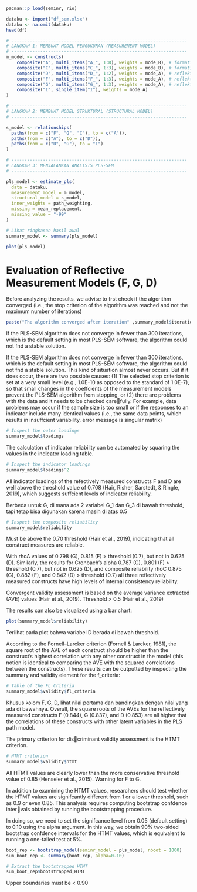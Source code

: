 ```r
pacman::p_load(seminr, rio)
```

```r
dataku <- import("df_sem.xlsx")
dataku <- na.omit(dataku)
head(df)
```

```r
# -------------------------------------------------------------------
# LANGKAH 1: MEMBUAT MODEL PENGUKURAN (MEASUREMENT MODEL)
# -------------------------------------------------------------------
m_model <- constructs(
    composite("A", multi_items("A_", 1:8), weights = mode_B), # formatif
    composite("C", multi_items("C_", 1:3), weights = mode_B), # formatif
    composite("D", multi_items("D_", 1:2), weights = mode_A), # reflektif
    composite("F", multi_items("F_", 1:3), weights = mode_A), # reflektif
    composite("G", multi_items("G_", 1:3), weights = mode_A), # reflektif
    composite("I", single_item("I"), weights = mode_A)
)
```


```r
# -------------------------------------------------------------------
# LANGKAH 2: MEMBUAT MODEL STRUKTURAL (STRUCTURAL MODEL)
# -------------------------------------------------------------------

s_model <- relationships(
  paths(from = c("F", "G", "C"), to = c("A")),
  paths(from = c("A"), to = c("D")),
  paths(from = c("D", "G"), to = "I") 
)
```


```r
# -------------------------------------------------------------------
# LANGKAH 3: MENJALANKAN ANALISIS PLS-SEM
# -------------------------------------------------------------------

pls_model <- estimate_pls(
  data = dataku,
  measurement_model = m_model,
  structural_model = s_model,
  inner_weights = path_weighting,
  missing = mean_replacement,
  missing_value = "-99"
)

# Lihat ringkasan hasil awal
summary_model <- summary(pls_model)
```

```r
plot(pls_model)
```

# Evaluation of Reflective Measurement Models (F, G, D)



Before analyzing the results, we advise to frst check if the algorithm converged (i.e., the stop criterion of the algorithm was reached and not the maximum number of iterations)

```r
paste("The algorithm converged after iteration" ,summary_model$iterations)
```

If the PLS-SEM algorithm does not converge in fewer than 300 iterations, which is the default setting in most PLS-SEM software, the algorithm could not fnd a stable solution. 

If the PLS-SEM algorithm does not converge in fewer than 300 iterations, which is the default setting in most PLS-SEM software, the algorithm could not fnd a stable solution. This kind of situation almost never occurs. But if it does occur, there are two possible causes: (1) The selected stop criterion is set at a very small level (e.g., 1.0E-10 as opposed to the standard of 1.0E-7), so that small changes in the coeffcients of the measurement models prevent the PLS-SEM algorithm from stopping, or (2) there are problems with the data and it needs to be checked care￾fully. For example, data problems may occur if the sample size is too small or if the responses to an indicator include many identical values (i.e., the same data points, which results in insuffcient variability, error message is singular matrix)

```r
# Inspect the outer loadings
summary_model$loadings
```

 The calculation of indicator reliability can be automated by squaring the values in the indicator loading table.
```r
# Inspect the indicator loadings
summary_model$loadings^2
```

All indicator loadings of the refectively measured constructs F and D are well above the threshold value of 0.708 (Hair, Risher, Sarstedt, & Ringle, 2019), which suggests suffcient levels of indicator reliability. 

Berbeda untuk G, di mana ada 2 variabel G_1 dan G_3 di bawah threshold, tapi tetap bisa digunakan karena masih di atas 0.5


```r
# Inspect the composite reliability
summary_model$reliability
```

Must be above the 0.70 threshold (Hair et al., 2019), indicating that all construct measures are reliable.

With rhoA values of 0.798 (G), 0.815 (F) > threshold (0.7), but not in 0.625 (D).
Similarly, the results for Cronbach's alpha 0.787 (G), 0.801 (F) > threshold (0.7), but not in 0.625 (D), and
composite reliability rhoC 0.875 (G), 0.882 (F), and 0.842 (D) > threshold (0.7) all three reflectively measured constructs have high levels of internal consistency reliability.

Convergent validity assessment is based on the average variance extracted  (AVE) values (Hair et al., 2019). Threshold > 0.5 (Hair et al., 2019)


The results can also be visualized using a bar chart:


```r
plot(summary_model$reliability)
```

Terlihat pada plot bahwa variabel D berada di bawah threshold.

According to the Fornell–Larcker criterion (Fornell & Larcker, 1981), the square root of the AVE of each construct should be higher than the construct’s highest correlation with any other construct in the model (this notion is identical to comparing the AVE with the squared correlations between the constructs). These results can be outputted by inspecting the summary and validity element for the f_criteria:


```r
# Table of the FL Criteria
summary_model$validity$fl_criteria
```

Khusus kolom F, G, D, lihat nilai pertama dan bandingkan dengan nilai yang ada di bawahnya. 
Overall, the square roots of the AVEs for the reflectively measured constructs F (0.844), G (0.837), and D (0.853) are all higher that the correlations of these constructs with other latent variables in the PLS path model.

The primary criterion for dis￾criminant validity assessment is the HTMT criterion.

```r
# HTMT criterion
summary_model$validity$htmt
```

All HTMT values are clearly lower than the more conservative threshold value of 0.85 (Henseler et al., 2015). Warning for F to G.

In addition to examining the HTMT values, researchers should test whether the HTMT values are signifcantly different from 1 or a lower threshold, such as 0.9 or even 0.85. This analysis requires computing bootstrap confdence inter￾vals obtained by running the bootstrapping procedure.

In doing so, we need to set the signifcance level from 0.05 (default setting) to 0.10 using the alpha argument. In this way, we obtain 90% two-sided bootstrap confdence intervals for the HTMT values, which is equivalent to running a one-tailed test at 5%.

```r
boot_rep <- bootstrap_model(seminr_model = pls_model, nboot = 1000)
sum_boot_rep <- summary(boot_rep, alpha=0.10)
```


```r
# Extract the bootstrapped HTMT
sum_boot_rep$bootstrapped_HTMT
```

Upper boundaries must be < 0.90